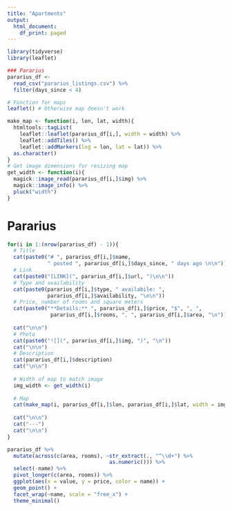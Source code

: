 ```yaml
---
title: "Apartments"
output:
  html_document:
    df_print: paged
---
```


```r
library(tidyverse)
library(leaflet)

### Pararius
pararius_df <- 
  read_csv("pararius_listings.csv") %>% 
  filter(days_since < 4) 

# Function for maps
leaflet() # Otherwise map doesn't work

make_map <- function(i, lon, lat, width){
  htmltools::tagList(
    leaflet::leaflet(pararius_df[i,], width = width) %>%
    leaflet::addTiles() %>% 
    leaflet::addMarkers(lng = lon, lat = lat)) %>% 
  as.character()
}
# Get image dimensions for resizing map
get_width <- function(i){
  magick::image_read(pararius_df[i,]$img) %>% 
  magick::image_info() %>% 
  pluck("width")
}
```

# Pararius

```r
for(i in 1:(nrow(pararius_df) - 1)){
  # Title
  cat(paste0("# ", pararius_df[i,]$name,
             " posted ", pararius_df[i,]$days_since, " days ago \n\n"))
  # Link
  cat(paste0("[LINK](", pararius_df[i,]$url, ")\n\n")) 
  # Type and availability
  cat(paste0(pararius_df[i,]$type, " availabile: ",
             pararius_df[i,]$availability, "\n\n"))
  # Price, number of rooms and square meters
  cat(paste0("**Details:** ", pararius_df[i,]$price, "$", ", ", 
              pararius_df[i,]$rooms, ", ", pararius_df[i,]$area, "\n")) 
  
  cat("\n\n")
  # Photo
  cat(paste0("![](", pararius_df[i,]$img, ")", "\n")) 
  cat("\n\n")
  # Description
  cat(pararius_df[i,]$description) 
  cat("\n\n")
  
  # Width of map to match image
  img_width <- get_width(i)
  
  # Map
  cat(make_map(i, pararius_df[i,]$lon, pararius_df[i,]$lat, width = img_width))
  
  cat("\n\n")
  cat("---")
  cat("\n\n")
}
```


```r
pararius_df %>% 
  mutate(across(c(area, rooms), ~str_extract(., "^\\d+") %>% 
                                 as.numeric())) %>% 
  select(-name) %>% 
  pivot_longer(c(area, rooms)) %>% 
  ggplot(aes(x = value, y = price, color = name)) +
  geom_point() +
  facet_wrap(~name, scale = "free_x") +
  theme_minimal()
```